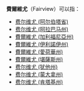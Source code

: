 '''費爾維尤'''（Fairview）可以指：
*[[费尔维尤_(阿尔伯塔省)|费尔维尤 (阿尔伯塔省)]]
*[[费尔维尤_(阿拉巴马州)|费尔维尤 (阿拉巴马州)]]
*[[費爾維尤_(加利福尼亞州)|費爾維尤 (加利福尼亞州)]]
*[[費爾維尤_(伊利諾伊州)|費爾維尤 (伊利諾伊州)]]
*[[費爾維尤_(愛荷華州)|費爾維尤 (愛荷華州)]]
*[[費爾維尤_(堪薩斯州)|費爾維尤 (堪薩斯州)]]
*[[费尔维尤_(犹他州)|费尔维尤 (犹他州)]]
*[[费尔维尤_(蒙大拿州)|费尔维尤 (蒙大拿州)]]
*[[费尔维尤_(肯塔基州)|费尔维尤 (肯塔基州)]]

{{disambig|cat=四字地名消歧义}}